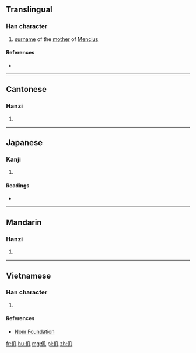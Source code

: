 ==Translingual==

===Han character===
{{Han char|rn=9|rad=人|as=02|sn=4|four=2721<sub>0</sub>|canj=人竹弓 (OHN)|ids=⿰[[亻]][[几]]}}

# [[surname]] of the [[mother]] of [[Mencius]]

====References====
* {{Han ref|kx=0091.170|dkj=00357|dj=0194.020|hdz=10109.020|uh=4EC9|ud=20169|bh=C953|bd=51539}}

----

==Cantonese==

===Hanzi===
{{yue-hanzi|jyut=|y=jeung2}}

# {{defn|lang=yue|sort=人02}}

----

==Japanese==

===Kanji===
{{ja-kanji|grade=|rs=人02}}

# {{defn|lang=ja|sort=人02}}

====Readings====
* {{ja-readings|on=[[しょう]] (shō)|kun=}}

----

==Mandarin==

===Hanzi===
{{cmn-hanzi|pin=[[zhǎng]] ([[zhang3]])|wg=chang<sup>3</sup>}}

# {{defn|lang=cmn|sort=人02}}

----
==Vietnamese==

===Han character===
{{vi-hantu|[[kẻ]]|rs=人02}}

# {{defn|lang=vi|sort=人02}}

====References====
*[http://nomfoundation.org/common/nom_details.php?codepoint=4ec9 Nom Foundation]

[[fr:仉]]
[[hu:仉]]
[[mg:仉]]
[[pl:仉]]
[[zh:仉]]
